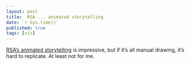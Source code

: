 ```yaml
---
layout: post
title:  RSA ... animated storytelling
date: `r Sys.time()`
published: true
tags: [viz]
---
```


[RSA's animated storytelling](https://www.youtube.com/watch?v=cqw70hT_ANU&feature=youtu.be) is impressive, but if it's all manual drawing, it's hard to replicate. At least not for me. 
